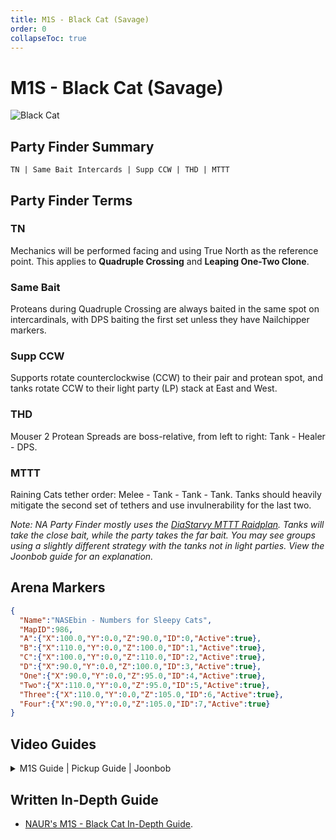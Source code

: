 ```yaml
---
title: M1S - Black Cat (Savage)
order: 0
collapseToc: true
---
```


# M1S - Black Cat (Savage)

![Black Cat](/images/thumbnails/savage/aac_lhw/m1s.png)

## Party Finder Summary

```
TN | Same Bait Intercards | Supp CCW | THD | MTTT
```

## Party Finder Terms

### TN

Mechanics will be performed facing and using True North as the reference point. This applies to **Quadruple Crossing** and **Leaping One-Two Clone**.

### Same Bait

Proteans during Quadruple Crossing are always baited in the same spot on intercardinals, with DPS baiting the first set unless they have Nailchipper markers.

### Supp CCW

Supports rotate counterclockwise (CCW) to their pair and protean spot, and tanks rotate CCW to their light party (LP) stack at East and West.

### THD

Mouser 2 Protean Spreads are boss-relative, from left to right: Tank - Healer - DPS.

### MTTT

Raining Cats tether order: Melee - Tank - Tank - Tank. Tanks should heavily mitigate the second set of tethers and use invulnerability for the last two.
    
*Note: NA Party Finder mostly uses the [DiaStarvy MTTT Raidplan](<https://raidplan.io/plan/3Kfzojuys7fOQs1v>). Tanks will take the close bait, while the party takes the far bait. You may see groups using a slightly different strategy with the tanks not in light parties. View the Joonbob guide for an explanation.*

## Arena Markers

```json
{
  "Name":"NASEbin - Numbers for Sleepy Cats",
  "MapID":986,
  "A":{"X":100.0,"Y":0.0,"Z":90.0,"ID":0,"Active":true},
  "B":{"X":110.0,"Y":0.0,"Z":100.0,"ID":1,"Active":true},
  "C":{"X":100.0,"Y":0.0,"Z":110.0,"ID":2,"Active":true},
  "D":{"X":90.0,"Y":0.0,"Z":100.0,"ID":3,"Active":true},
  "One":{"X":90.0,"Y":0.0,"Z":95.0,"ID":4,"Active":true},
  "Two":{"X":110.0,"Y":0.0,"Z":95.0,"ID":5,"Active":true},
  "Three":{"X":110.0,"Y":0.0,"Z":105.0,"ID":6,"Active":true},
  "Four":{"X":90.0,"Y":0.0,"Z":105.0,"ID":7,"Active":true}
}
```

## Video Guides

<details>
<summary>M1S Guide | Pickup Guide | Joonbob</summary>

<YouTube videoId="0Vb3TCqz4F8" />
</details>

## Written In-Depth Guide
- [NAUR's M1S - Black Cat In-Depth Guide](/savage/m1s/guide).